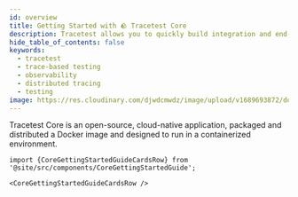 ```yaml
---
id: overview
title: Getting Started with 🪨 Tracetest Core
description: Tracetest allows you to quickly build integration and end-to-end tests, powered by your OpenTelemetry traces.
hide_table_of_contents: false
keywords:
  - tracetest
  - trace-based testing
  - observability
  - distributed tracing
  - testing
image: https://res.cloudinary.com/djwdcmwdz/image/upload/v1689693872/docs/Blog_Thumbnail_28_ugy2yy.png
---
```


Tracetest Core is an open-source, cloud-native application, packaged and distributed a Docker image and designed to run in a containerized environment.

```mdx-code-block
import {CoreGettingStartedGuideCardsRow} from '@site/src/components/CoreGettingStartedGuide';

<CoreGettingStartedGuideCardsRow />
```
